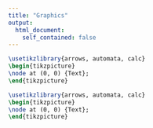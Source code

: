 ```yaml
---
title: "Graphics"
output: 
  html_document:
    self_contained: false
---
```


```tikz
\usetikzlibrary{arrows, automata, calc}
\begin{tikzpicture}
\node at (0, 0) {Text};
\end{tikzpicture}
```

```tikz
\usetikzlibrary{arrows, automata, calc}
\begin{tikzpicture}
\node at (0, 0) {Text};
\end{tikzpicture}
```
